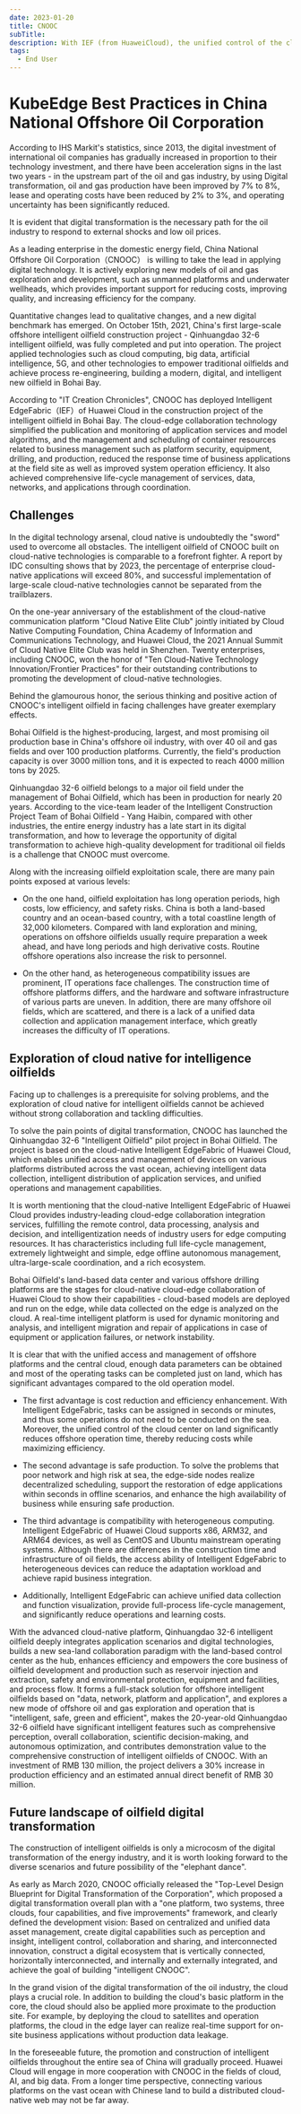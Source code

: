 ```yaml
---
date: 2023-01-20
title: CNOOC
subTitle:
description: With IEF (from HuaweiCloud), the unified control of the cloud center on land reduces offshore operation time, thereby reducing costs while maximizing efficiency.
tags:
  - End User
---
```


# KubeEdge Best Practices in China National Offshore Oil Corporation

According to IHS Markit's statistics, since 2013, the digital investment of international oil companies has gradually increased in proportion to their technology investment, and there have been acceleration signs in the last two years - in the upstream part of the oil and gas industry, by using Digital transformation, oil and gas production have been improved by 7% to 8%, lease and operating costs have been reduced by 2% to 3%, and operating uncertainty has been significantly reduced.

It is evident that digital transformation is the necessary path for the oil industry to respond to external shocks and low oil prices.

As a leading enterprise in the domestic energy field, China National Offshore Oil Corporation（CNOOC） is willing to take the lead in applying digital technology. It is actively exploring new models of oil and gas exploration and development, such as unmanned platforms and underwater wellheads, which provides important support for reducing costs, improving quality, and increasing efficiency for the company.

Quantitative changes lead to qualitative changes, and a new digital benchmark has emerged. On October 15th, 2021, China's first large-scale offshore intelligent oilfield construction project - Qinhuangdao 32-6 intelligent oilfield, was fully completed and put into operation. The project applied technologies such as cloud computing, big data, artificial intelligence, 5G, and other technologies to empower traditional oilfields and achieve process re-engineering, building a modern, digital, and intelligent new oilfield in Bohai Bay.

According to "IT Creation Chronicles", CNOOC has deployed Intelligent EdgeFabric（IEF）of Huawei Cloud in the construction project of the intelligent oilfield in Bohai Bay. The cloud-edge collaboration technology simplified the publication and monitoring of application services and model algorithms, and the management and scheduling of container resources related to business management such as platform security, equipment, drilling, and production, reduced the response time of business applications at the field site as well as improved system operation efficiency. It also achieved comprehensive life-cycle management of services, data, networks, and applications through coordination.

## Challenges

In the digital technology arsenal, cloud native is undoubtedly the "sword" used to overcome all obstacles. The intelligent oilfield of CNOOC built on cloud-native technologies is comparable to a forefront fighter. A report by IDC consulting shows that by 2023, the percentage of enterprise cloud-native applications will exceed 80%, and successful implementation of large-scale cloud-native technologies cannot be separated from the trailblazers.

On the one-year anniversary of the establishment of the cloud-native communication platform "Cloud Native Elite Club" jointly initiated by Cloud Native Computing Foundation, China Academy of Information and Communications Technology, and Huawei Cloud, the 2021 Annual Summit of Cloud Native Elite Club was held in Shenzhen. Twenty enterprises, including CNOOC, won the honor of "Ten Cloud-Native Technology Innovation/Frontier Practices" for their outstanding contributions to promoting the development of cloud-native technologies.

Behind the glamourous honor, the serious thinking and positive action of CNOOC's intelligent oilfield in facing challenges have greater exemplary effects.

Bohai Oilfield is the highest-producing, largest, and most promising oil production base in China's offshore oil industry, with over 40 oil and gas fields and over 100 production platforms. Currently, the field's production capacity is over 3000 million tons, and it is expected to reach 4000 million tons by 2025.

Qinhuangdao 32-6 oilfield belongs to a major oil field under the management of Bohai Oilfield, which has been in production for nearly 20 years. According to the vice-team leader of the Intelligent Construction Project Team of Bohai Oilfield - Yang Haibin, compared with other industries, the entire energy industry has a late start in its digital transformation, and how to leverage the opportunity of digital transformation to achieve high-quality development for traditional oil fields is a challenge that CNOOC must overcome.

Along with the increasing oilfield exploitation scale, there are many pain points exposed at various levels:

- On the one hand, oilfield exploitation has long operation periods, high costs, low efficiency, and safety risks. China is both a land-based country and an ocean-based country, with a total coastline length of 32,000 kilometers. Compared with land exploration and mining, operations on offshore oilfields usually require preparation a week ahead, and have long periods and high derivative costs. Routine offshore operations also increase the risk to personnel.

- On the other hand, as heterogeneous compatibility issues are prominent, IT operations face challenges. The construction time of offshore platforms differs, and the hardware and software infrastructure of various parts are uneven. In addition, there are many offshore oil fields, which are scattered, and there is a lack of a unified data collection and application management interface, which greatly increases the difficulty of IT operations.

## Exploration of cloud native for intelligence oilfields

Facing up to challenges is a prerequisite for solving problems, and the exploration of cloud native for intelligent oilfields cannot be achieved without strong collaboration and tackling difficulties.

To solve the pain points of digital transformation, CNOOC has launched the Qinhuangdao 32-6 "Intelligent Oilfield" pilot project in Bohai Oilfield. The project is based on the cloud-native Intelligent EdgeFabric of Huawei Cloud, which enables unified access and management of devices on various platforms distributed across the vast ocean, achieving intelligent data collection, intelligent distribution of application services, and unified operations and management capabilities.

It is worth mentioning that the cloud-native Intelligent EdgeFabric of Huawei Cloud provides industry-leading cloud-edge collaboration integration services, fulfilling the remote control, data processing, analysis and decision, and intelligentization needs of industry users for edge computing resources. It has characteristics including full life-cycle management, extremely lightweight and simple, edge offline autonomous management, ultra-large-scale coordination, and a rich ecosystem.

Bohai Oilfield's land-based data center and various offshore drilling platforms are the stages for cloud-native cloud-edge collaboration of Huawei Cloud to show their capabilities - cloud-based models are deployed and run on the edge, while data collected on the edge is analyzed on the cloud. A real-time intelligent platform is used for dynamic monitoring and analysis, and intelligent migration and repair of applications in case of equipment or application failures, or network instability.

It is clear that with the unified access and management of offshore platforms and the central cloud, enough data parameters can be obtained and most of the operating tasks can be completed just on land, which has significant advantages compared to the old operation model.

- The first advantage is cost reduction and efficiency enhancement. With Intelligent EdgeFabric, tasks can be assigned in seconds or minutes, and thus some operations do not need to be conducted on the sea. Moreover, the unified control of the cloud center on land significantly reduces offshore operation time, thereby reducing costs while maximizing efficiency.

- The second advantage is safe production. To solve the problems that poor network and high risk at sea, the edge-side nodes realize decentralized scheduling, support the restoration of edge applications within seconds in offline scenarios, and enhance the high availability of business while ensuring safe production.

- The third advantage is compatibility with heterogeneous computing. Intelligent EdgeFabric of Huawei Cloud supports x86, ARM32, and ARM64 devices, as well as CentOS and Ubuntu mainstream operating systems. Although there are differences in the construction time and infrastructure of oil fields, the access ability of Intelligent EdgeFabric to heterogeneous devices can reduce the adaptation workload and achieve rapid business integration.

- Additionally, Intelligent EdgeFabric can achieve unified data collection and function visualization, provide full-process life-cycle management, and significantly reduce operations and learning costs.

With the advanced cloud-native platform, Qinhuangdao 32-6 intelligent oilfield deeply integrates application scenarios and digital technologies, builds a new sea-land collaboration paradigm with the land-based control center as the hub, enhances efficiency and empowers the core business of oilfield development and production such as reservoir injection and extraction, safety and environmental protection, equipment and facilities, and process flow. It forms a full-stack solution for offshore intelligent oilfields based on "data, network, platform and application", and explores a new mode of offshore oil and gas exploration and operation that is "intelligent, safe, green and efficient", makes the 20-year-old Qinhuangdao 32-6 oilfield have significant intelligent features such as comprehensive perception, overall collaboration, scientific decision-making, and autonomous optimization, and contributes demonstration value to the comprehensive construction of intelligent oilfields of CNOOC. With an investment of RMB 130 million, the project delivers a 30% increase in production efficiency and an estimated annual direct benefit of RMB 30 million.

## Future landscape of oilfield digital transformation

The construction of intelligent oilfields is only a microcosm of the digital transformation of the energy industry, and it is worth looking forward to the diverse scenarios and future possibility of the "elephant dance".

As early as March 2020, CNOOC officially released the "Top-Level Design Blueprint for Digital Transformation of the Corporation", which proposed a digital transformation overall plan with a "one platform, two systems, three clouds, four capabilities, and five improvements" framework, and clearly defined the development vision: Based on centralized and unified data asset management, create digital capabilities such as perception and insight, intelligent control, collaboration and sharing, and interconnected innovation, construct a digital ecosystem that is vertically connected, horizontally interconnected, and internally and externally integrated, and achieve the goal of building "intelligent CNOOC".

In the grand vision of the digital transformation of the oil industry, the cloud plays a crucial role. In addition to building the cloud's basic platform in the core, the cloud should also be applied more proximate to the production site. For example, by deploying the cloud to satellites and operation platforms, the cloud in the edge layer can realize real-time support for on-site business applications without production data leakage.

In the foreseeable future, the promotion and construction of intelligent oilfields throughout the entire sea of China will gradually proceed. Huawei Cloud will engage in more cooperation with CNOOC in the fields of cloud, AI, and big data. From a longer time perspective, connecting various platforms on the vast ocean with Chinese land to build a distributed cloud-native web may not be far away.



